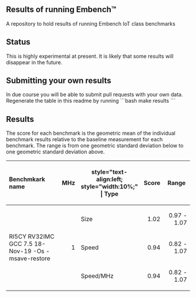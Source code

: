 == Results of running Embench&#x2122; ==

A repository to hold results of running Embench IoT class benchmarks

== Status ==

This is highly experimental at present. It is likely that some results will
disappear in the future.

== Submitting your own results ==

In due course you will be able to submit pull requests with your own data.
Regenerate the table in this readme by running
```bash
make results
```

== Results ==

The score for each benchmark is the geometric mean of the individual benchmark
results relative to the baseline measurement for each benchmark. The range is
from one geometric standard deviation below to one geometric standard
deviation above.

{| class="wikitable" style="text-align:right; width:100%;"
! style="text-align:left; width:50%" | Benchmkark name
! style="width:10%;" | MHz
! style="text-align:left; style="width:10%;" | Type
! style="width:10%;" | Score
! style="width:20%;" | Range

<!-- Results are inserted by running 'make results' -->
<!-- Insert results here -->

|- style="text-align:left;"
|  style="vertical-align=middle;" rowspan="3" | RI5CY RV32IMC GCC 7.5 18-Nov-19 -Os -msave-restore
|  style="text-align:right; vertical-align=middle;" rowspan="3" | 1
|  Size
|  style="text-align:right;" | 1.02
|  style="text-align:right;" | 0.97 - 1.07
|-
|  Speed
|  style="text-align:right;" | 0.94
|  style="text-align:right;" | 0.82 - 1.07
|-
|  Speed/MHz
|  style="text-align:right;" | 0.94
|  style="text-align:right;" | 0.82 - 1.07

<!-- Results end here -->

|}
